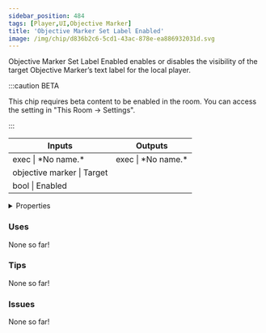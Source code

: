 ```yaml
---
sidebar_position: 484
tags: [Player,UI,Objective Marker]
title: 'Objective Marker Set Label Enabled'
image: /img/chip/d836b2c6-5cd1-43ac-878e-ea886932031d.svg
---
```


Objective Marker Set Label Enabled enables or disables the visibility of the target Objective Marker’s text label for the local player.

:::caution BETA

This chip requires beta content to be enabled in the room. You can access the setting in "This Room -> Settings".

:::

<IChip uuid="d836b2c6-5cd1-43ac-878e-ea886932031d"/>

<table><thead><tr><th>Inputs</th><th>Outputs</th></tr></thead><tbody><tr><td>exec | *No name.*</td><td>exec | *No name.*</td></tr><tr><td>objective marker | Target</td><td /></tr><tr><td>bool | Enabled</td><td /></tr></tbody></table>

<details>
  <summary>Properties</summary>
  <div>
    <div>
    <table>
      <tbody>
        <tr>
          <td>Is beta required?</td>
          <td>Yes</td>
        </tr>
        <tr>
          <td>Is chip a trolling risk?</td>
          <td>No</td>
        </tr>
        <tr>
          <td>Is chip a role assignment risk?</td>
          <td>No</td>
        </tr>
        <tr>
          <td>Chip UUID</td>
          <td>d836b2c6-5cd1-43ac-878e-ea886932031d</td>
        </tr>
        <tr>
          <td>Room availability</td>
          <td>Available everywhere</td>
        </tr>
      </tbody>
    </table>
    </div>
  </div>
</details>

### Uses

None so far!

### Tips

None so far!

### Issues

None so far!